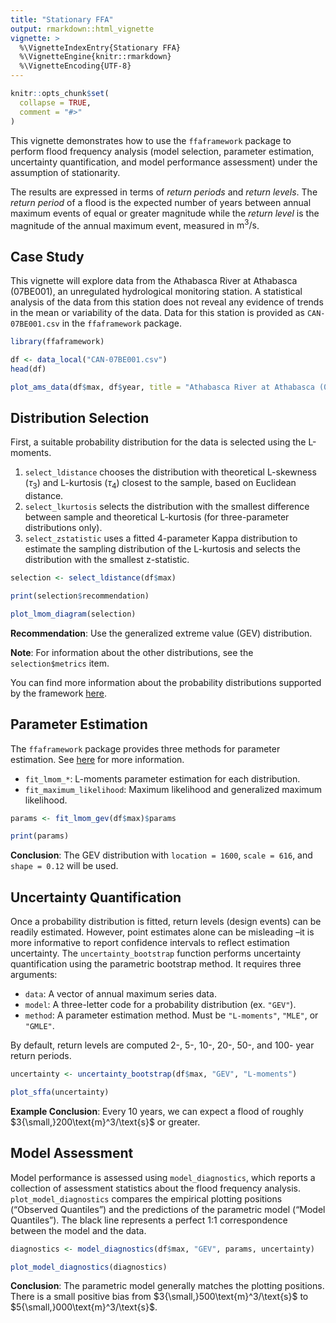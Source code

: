 ```yaml
---
title: "Stationary FFA"
output: rmarkdown::html_vignette
vignette: >
  %\VignetteIndexEntry{Stationary FFA}
  %\VignetteEngine{knitr::rmarkdown}
  %\VignetteEncoding{UTF-8}
---
```


```r
knitr::opts_chunk$set(
  collapse = TRUE,
  comment = "#>"
)
```

This vignette demonstrates how to use the `ffaframework` package to perform flood frequency analysis (model selection, parameter estimation, uncertainty quantification, and model performance assessment) under the assumption of stationarity.

The results are expressed in terms of *return periods* and *return levels*.
The *return period* of a flood is the expected number of years between annual maximum events of equal or greater magnitude while the *return level* is the magnitude of the annual maximum event, measured in $\text{m}^3/\text{s}$.

## Case Study

This vignette will explore data from the Athabasca River at Athabasca (07BE001), an unregulated hydrological monitoring station.
A statistical analysis of the data from this station does not reveal any evidence of trends in the mean or variability of the data.
Data for this station is provided as `CAN-07BE001.csv` in the `ffaframework` package.

```r
library(ffaframework)

df <- data_local("CAN-07BE001.csv")
head(df)

plot_ams_data(df$max, df$year, title = "Athabasca River at Athabasca (07BE001)")
```

## Distribution Selection

First, a suitable probability distribution for the data is selected using the L-moments.

1. `select_ldistance` chooses the distribution with theoretical L-skewness ($\tau_3$) and L-kurtosis ($\tau_4$) closest to the sample, based on Euclidean distance.
2. `select_lkurtosis` selects the distribution with the smallest difference between sample and theoretical L-kurtosis (for three-parameter distributions only).
3. `select_zstatistic` uses a fitted 4-parameter Kappa distribution to estimate the sampling distribution of the L-kurtosis and selects the distribution with the smallest z-statistic.

```r
selection <- select_ldistance(df$max)

print(selection$recommendation)

plot_lmom_diagram(selection)
```

**Recommendation**: Use the generalized extreme value (GEV) distribution.

**Note**: For information about the other distributions, see the `selection$metrics` item.

You can find more information about the probability distributions supported by the framework [here](https://rileywheadon.github.io/ffa-docs/probability-distributions/).

## Parameter Estimation

The `ffaframework` package provides three methods for parameter estimation.
See [here](https://rileywheadon.github.io/ffa-docs/parameter-estimation/) for more information.

- `fit_lmom_*`: L-moments parameter estimation for each distribution.
- `fit_maximum_likelihood`: Maximum likelihood and generalized maximum likelihood.

```r
params <- fit_lmom_gev(df$max)$params

print(params)
```

**Conclusion**: The GEV distribution with `location = 1600`, `scale = 616`, and `shape = 0.12` will be used.

## Uncertainty Quantification

Once a probability distribution is fitted, return levels (design events) can be readily estimated.
However, point estimates alone can be misleading --it is more informative to report confidence intervals to reflect estimation uncertainty.
The `uncertainty_bootstrap` function performs uncertainty quantification using the parametric bootstrap method. It requires three arguments:

- `data`: A vector of annual maximum series data.
- `model`: A three-letter code for a probability distribution (ex. `"GEV"`).
- `method`: A parameter estimation method. Must be `"L-moments"`, `"MLE"`, or `"GMLE"`.

By default, return levels are computed 2-, 5-, 10-, 20-, 50-, and 100- year return periods. 

```r
uncertainty <- uncertainty_bootstrap(df$max, "GEV", "L-moments")

plot_sffa(uncertainty)
```

**Example Conclusion**: Every 10 years, we can expect a flood of roughly $3{\small,}200\text{m}^3/\text{s}$ or greater.

## Model Assessment

Model performance is assessed using `model_diagnostics`, which reports a collection of assessment statistics about the flood frequency analysis.
`plot_model_diagnostics` compares the empirical plotting positions ("Observed Quantiles") and the predictions of the parametric model ("Model Quantiles"). 
The black line represents a perfect 1:1 correspondence between the model and the data.

```r
diagnostics <- model_diagnostics(df$max, "GEV", params, uncertainty)

plot_model_diagnostics(diagnostics)
```

**Conclusion**: The parametric model generally matches the plotting positions.
There is a small positive bias from $3{\small,}500\text{m}^3/\text{s}$ to $5{\small,}000\text{m}^3/\text{s}$.
